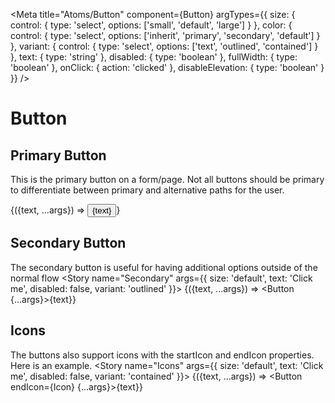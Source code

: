 
<Meta title="Atoms/Button" component={Button} argTypes={{ 
    size: { 
        control: {
            type: 'select',
            options: ['small', 'default', 'large'] 
        } 
    },
    color: { 
        control: {
            type: 'select',
            options: ['inherit', 'primary', 'secondary', 'default'] 
        } 
    },
    variant: { 
        control: {
            type: 'select',
            options: ['text', 'outlined', 'contained'] 
        } 
    },
    text: {
        type: 'string'
    },
    disabled: {
        type: 'boolean'
    },
    fullWidth: {
        type: 'boolean'
    },
    onClick: {
        action: 'clicked'
    },
    disableElevation: {
        type: 'boolean'
    }
}} />


# Button
<Description of={Button} />

## Primary Button
This is the primary button on a form/page.  Not all buttons should be primary to differentiate between primary and alternative paths for the user.

<Canvas>
    <Story name="Primary" args={{ size: 'default', text: 'Click me', disabled: false, variant: 'contained' }}>
       {({text, ...args}) => <Button {...args}>{text}</Button>}
    </Story>
</Canvas>


## Secondary Button
The secondary button is useful for having additional options outside of the normal flow
<Canvas>
    <Story name="Secondary" args={{ size: 'default', text: 'Click me', disabled: false, variant: 'outlined' }}>
        {({text, ...args}) => <Button {...args}>{text}</Button>}
    </Story>
</Canvas>


## Icons
The buttons also support icons with the startIcon and endIcon properties.  Here is an example.
<Canvas>
    <Story name="Icons" args={{ size: 'default', text: 'Click me', disabled: false, variant: 'contained' }}>
        {({text, ...args}) => <Button endIcon={Icon} {...args}>{text}</Button>}
    </Story>
</Canvas>

<ArgsTable of={Button} />